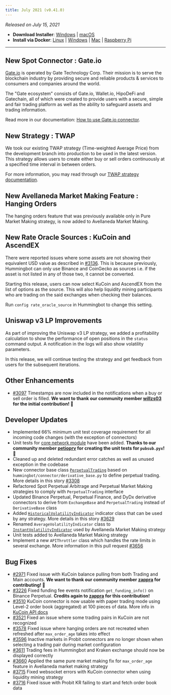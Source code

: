 ```yaml
---
title: July 2021 (v0.41.0)
---
```



_Released on July 15, 2021_

- **Download Installer**: [Windows](https://dist.hummingbot.io/hummingbot_v0.41.0_setup.exe) | [macOS](https://dist.hummingbot.io/hummingbot_v0.41.0.dmg)
- **Install via Docker**: [Linux](/installation/linux/#install-via-docker) | [Windows](/installation/windows/#install-via-docker) | [Mac](/installation/mac/#install-via-docker) | [Raspberry Pi](/installation/raspberry/)

---

## New Spot Connector : Gate.io

[Gate.io](https://www.gate.io/) is operated by Gate Technology Corp. Their mission is to serve the blockchain industry by providing secure and reliable products & services to consumers and companies around the world.

The "Gate ecosystem" consists of Gate.io, Wallet.io, HipoDeFi and Gatechain, all of which were created to provide users with a secure, simple and fair trading platform as well as the ability to safeguard assets and trading information.

Read more in our documentation: [How to use Gate.io connector](/spot-connectors/gate-io).

## New Strategy : TWAP

We took our existing TWAP strategy (Time-weighted Average Price) from the development branch into production to be used in the latest version. This strategy allows users to create either buy or sell orders continuously at a specified time interval in between orders.

For more information, you may read through our [TWAP strategy documentation](/strategies/twap).

## New Avellaneda Market Making Feature : Hanging Orders

The hanging orders feature that was previously available only in Pure Market Making strategy, is now added to Avellaneda Market Making.

## New Rate Oracle Sources : KuCoin and AscendEX

There were reported issues where some assets are not showing their equivalent USD value as described in [#3136](https://github.com/CoinAlpha/hummingbot/issues/3136). This is because previously, Hummingbot can only use Binance and CoinGecko as sources i.e. if the asset is not listed in any of those two, it cannot be converted.

Starting this release, users can now select KuCoin and AscendEX from the list of options as the source. This will also help liquidity mining participants who are trading on the said exchanges when checking their balances.

Run `config rate_oracle_source` in Hummingbot to change this setting.

<Callout
  type="note"
  body="Currently, USD (default) global token does not work with Kucoin and Ascendex, you may need to change your `global_token` to USDT."
  link={[]}
/>

## Uniswap v3 LP Improvements

As part of improving the Uniswap v3 LP strategy, we added a profitability calculation to show the performance of open positions in the `status` command output. A notification in the logs will also show volatility parameters.

In this release, we will continue testing the strategy and get feedback from users for the subsequent iterations.

## Other Enhancements

- [#3097](https://github.com/CoinAlpha/hummingbot/issues/3097) Timestamps are now included in the notifications when a buy or sell order is filled. **We want to thank our community member [willzs03](https://github.com/willzs03) for the initial contribution! 🙏**

## Developer Updates

- Implemented 66% minimum unit test coverage requirement for all incoming code changes (with the exception of connectors)
- Unit tests for [core network module](https://github.com/CoinAlpha/hummingbot/tree/master/hummingbot/core) have been added. **Thanks to our community member **[petioprv](https://github.com/petioptrv)** for creating the unit tests for `pubsub.pyx`! 🙏**
- Cleaned up and deleted redundant error catches as well as unused exception in the codebase
- New connector base class [`PerpetualTrading`](https://github.com/CoinAlpha/hummingbot/blob/master/hummingbot/connector/perpetual_trading.py#L12) based on `hummingbot/connector/derivative_base.py` to define perpetual trading. More details in this story [#3308](https://github.com/CoinAlpha/hummingbot/issues/3308)
- Refactored Spot Perpetual Arbitrage and Perpetual Market Making strategies to comply with `PerpetualTrading` interface
- Updated Binance Perpetual, Perpetual Finance, and DyDx derivative connectors to derive from `ExchangeBase` and `PerpetualTrading` instead of `DerivativeBase` class
- Added [`HistoricalVolatilityIndicator`](https://github.com/CoinAlpha/hummingbot/blob/master/hummingbot/strategy/__utils__/trailing_indicators/historical_volatility.py#L5) indicator class that can be used by any strategy. More details in this story [#3629](https://github.com/CoinAlpha/hummingbot/issues/3629)
- Renamed `AverageVolatilityIndicator` class to [`InstantVolatilityIndicator`](https://github.com/CoinAlpha/hummingbot/blob/master/hummingbot/strategy/__utils__/trailing_indicators/instant_volatility.py#L5) used by Avellaneda Market Making strategy
- Unit tests added to Avellaneda Market Making strategy
- Implement a new `APIThrottler` class which handles the rate limits in several exchange. More information in this pull request [#3656](https://github.com/CoinAlpha/hummingbot/pull/3656)

## Bug Fixes

- [#2971](https://github.com/CoinAlpha/hummingbot/issues/2971) Fixed issue with KuCoin balance pulling from both Trading and Main accounts. **We want to thank our community member [zappra](https://github.com/zappra) for contributing! 🙏**
- [#3226](https://github.com/CoinAlpha/hummingbot/issues/3226) Fixed funding fee events notification `get_funding_info()` on Binance Perpetual. **Credits again to [zappra](https://github.com/zappra) for this contribution!**
- [#3510](https://github.com/CoinAlpha/hummingbot/issues/3510) KuCoin connector is now usable with paper trading mode using Level-2 order book (aggregated) at 100 pieces of data. More info in [KuCoin API docs](https://docs.kucoin.com/#get-part-order-book-aggregated)
- [#3521](https://github.com/CoinAlpha/hummingbot/issues/3521) Fixed an issue where some trading pairs in KuCoin are not recognized
- [#3578](https://github.com/CoinAlpha/hummingbot/issues/3578) Fixed issue where hanging orders are not recreated when refreshed after `max_order_age` takes into effect
- [#3596](https://github.com/CoinAlpha/hummingbot/issues/3596) Inactive markets in Probit connectors are no longer shown when selecting a trading pair during market configuration
- [#3611](https://github.com/CoinAlpha/hummingbot/issues/3611) Trading fees in Hummingbot and Kraken exchange should now be displayed correctly
- [#3660](https://github.com/CoinAlpha/hummingbot/issues/3660) Applied the same pure market making fix for `max_order_age` feature in Avellaneda market making strategy
- [#3715](https://github.com/CoinAlpha/hummingbot/issues/3716) Fixed websocket errors with KuCoin connector when using liquidity mining strategy
- [#3716](https://github.com/CoinAlpha/hummingbot/issues/3716) Fixed issue with Probit KR failing to start and fetch order book data
